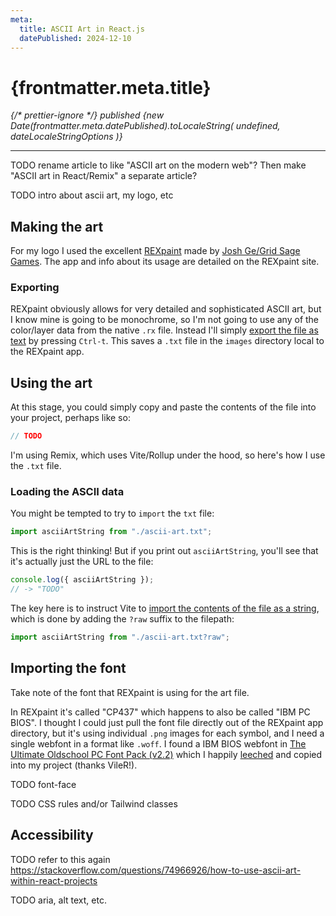 ```yaml
---
meta:
  title: ASCII Art in React.js
  datePublished: 2024-12-10
---
```



# {frontmatter.meta.title}

<em className="text-center text-xs">
  {/* prettier-ignore */}
  published {new Date(frontmatter.meta.datePublished).toLocaleString(
    undefined,
    dateLocaleStringOptions
  )}
</em>

---

TODO rename article to like "ASCII art on the modern web"? Then make "ASCII art in React/Remix" a separate article?

TODO intro about ascii art, my logo, etc

## Making the art

For my logo I used the excellent [REXpaint](https://www.gridsagegames.com/rexpaint/index.html) made by [Josh Ge/Grid Sage Games](https://www.gridsagegames.com/). The app and info about its usage are detailed on the REXpaint site.

### Exporting

REXpaint obviously allows for very detailed and sophisticated ASCII art, but I know mine is going to be monochrome, so I'm not going to use any of the color/layer data from the native `.rx` file. Instead I'll simply [export the file as text](https://github.com/Lucide/REXPaint-manual/blob/master/manual.md#appendix-e-exportable-text-formats-txt-csv-xml-bbcode) by pressing `Ctrl-t`. This saves a `.txt` file in the `images` directory local to the REXpaint app.

## Using the art

At this stage, you could simply copy and paste the contents of the file into your project, perhaps like so:

```ts
// TODO
```

I'm using Remix, which uses Vite/Rollup under the hood, so here's how I use the `.txt` file.

### Loading the ASCII data

You might be tempted to try to `import` the `txt` file:

```ts
import asciiArtString from "./ascii-art.txt";
```

This is the right thinking! But if you print out `asciiArtString`, you'll see that it's actually just the URL to the file:

```ts
console.log({ asciiArtString });
// -> "TODO"
```

The key here is to instruct Vite to [import the contents of the file as a string](https://vite.dev/guide/assets#importing-asset-as-string), which is done by adding the `?raw` suffix to the filepath:

```ts
import asciiArtString from "./ascii-art.txt?raw";
```

## Importing the font

Take note of the font that REXpaint is using for the art file.

In REXpaint it's called "CP437" which happens to also be called "IBM PC BIOS". I thought I could just pull the font file directly out of the REXpaint app directory, but it's using individual `.png` images for each symbol, and I need a single webfont in a format like `.woff`. I found a IBM BIOS webfont in [The Ultimate Oldschool PC Font Pack (v2.2)](https://int10h.org/oldschool-pc-fonts/fontlist/font?ibm_bios) which I happily [leeched](https://int10h.org/oldschool-pc-fonts/download/) and copied into my project (thanks VileR!).

TODO font-face

TODO CSS rules and/or Tailwind classes

## Accessibility

TODO refer to this again https://stackoverflow.com/questions/74966926/how-to-use-ascii-art-within-react-projects

TODO aria, alt text, etc.
